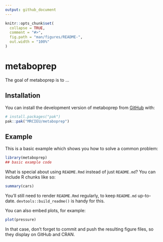 ```yaml
---
output: github_document
---
```


<!-- README.md is generated from README.Rmd. Please edit that file -->

```r
knitr::opts_chunk$set(
  collapse = TRUE,
  comment = "#>",
  fig.path = "man/figures/README-",
  out.width = "100%"
)
```

# metaboprep

<!-- badges: start -->
<!-- badges: end -->

The goal of metaboprep is to ...

## Installation

You can install the development version of metaboprep from [GitHub](https://github.com/) with:

``` r
# install.packages("pak")
pak::pak("MRCIEU/metaboprep")
```

## Example

This is a basic example which shows you how to solve a common problem:

```r
library(metaboprep)
## basic example code
```

What is special about using `README.Rmd` instead of just `README.md`? You can include R chunks like so:

```r
summary(cars)
```

You'll still need to render `README.Rmd` regularly, to keep `README.md` up-to-date. `devtools::build_readme()` is handy for this.

You can also embed plots, for example:

```r
plot(pressure)
```

In that case, don't forget to commit and push the resulting figure files, so they display on GitHub and CRAN.
